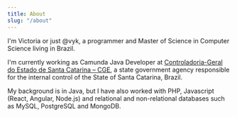 ```yaml
---
title: About
slug: "/about"
---
```


I'm Victoria or just @vyk, a programmer and Master of Science in Computer Science living in Brazil.

I'm currently working as Camunda Java Developer at [Controladoria-Geral do Estado de Santa Catarina – CGE](https://www.cge.sc.gov.br/), a state government agency responsible for the internal control of the State of Santa Catarina, Brazil.

My background is in Java, but I have also worked with PHP, Javascript (React, Angular, Node.js) and relational and non-relational databases such as MySQL, PostgreSQL and MongoDB.